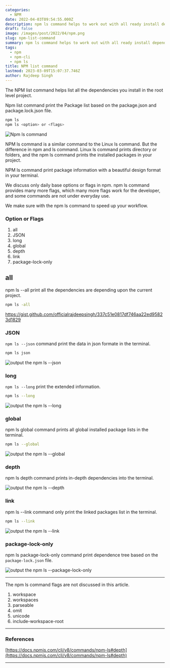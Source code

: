 ```yaml
---
categories:
  - NPM
date: 2022-04-03T09:54:55.000Z
description: npm ls command helps to work out with all ready install dependencies.
draft: false
image: /images/post/2022/04/npm.png
slug: npm-list-command
summary: npm ls command helps to work out with all ready install dependencies.
tags:
  - npm
  - npm-cli
  - npm ls
title: NPM list command
lastmod: 2023-03-09T15:07:37.746Z
author: Rajdeep Singh
---
```


The NPM list command helps list all the dependencies you install in the root
level project.

Npm list command print the Package list based on the package.json and
package.lock.json file.

```bash
npm ls
npm ls <option> or <flags>
```

![Npm ls command](/images/post/2022/03/carbon.png "Npm ls command")

NPM ls command is a similar command to the Linux ls command. But the difference
in npm and ls command. Linux ls command prints directory or folders, and the npm
ls command prints the installed packages in your project.

NPM ls command print package information with a beautiful design format in your
terminal.

We discuss only daily base options or flags in npm. npm ls command provides
many more flags, which many more flags work for the developer, and some commands
are not under everyday use.

We make sure with the npm ls command to speed up your workflow.

### Option or Flags

1. all
2. JSON
3. long
4. global
5. depth
6. link
7. package-lock-only

## all

npm ls --all print all the dependencies are depending upon the current project.

```bash
npm ls -all
```

https://gist.github.com/officialrajdeepsingh/337c51e0817df746aa22ed95823d1829

### JSON

`npm ls --json` command print the data in json formate in the terminal.

```bash
npm ls json
```

![output the npm ls --json](/images/post/2022/04/npm-ls---json.png "output the npm ls --json")

### long

`npm ls --long` print the extended information.

```bash
npm ls --long
```

![output the npm ls --long](/images/post/2022/04/npm-ls---long.png "output the npm ls --long")

### global

npm ls global command prints all global installed package lists in the terminal.

```bash
npm ls --global
```

![output the npm ls --global](/images/post/2022/04/npm-ls---global.png "output the npm ls --global")

### depth

npm ls depth command prints in-depth dependencies into the terminal.

![output the npm ls --depth](/images/post/2022/04/npm-ls---depth.png "output the npm ls --depth")

### link

npm ls --link command only print the linked packages list in the terminal.

```bash
npm ls --link
```

![output the npm ls --link](/images/post/2022/04/npm-ls---link.png "output the npm ls --link")

### package-lock-only

npm ls package-lock-only command print dependence tree based on the `package-lock.json` file.

![output the npm ls --package-lock-only](/images/post/2022/04/npm-ls---package-lock-only.png "output the npm ls --package-lock-only")

---

The npm ls command flags are not discussed in this article.

1. workspace
2. workspaces
3. parseable
4. omit
5. unicode
6. include-workspace-root

---

### References

[https://docs.npmjs.com/cli/v8/commands/npm-ls#depth](https://docs.npmjs.com/cli/v8/commands/npm-ls#depth)

---
